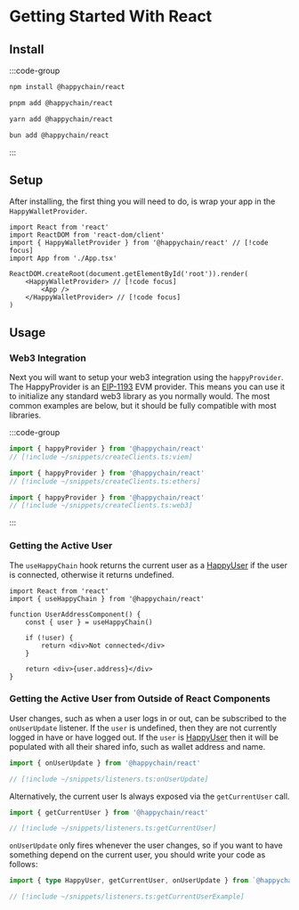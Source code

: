 # Getting Started With React

## Install 
:::code-group

```bash [npm]
npm install @happychain/react
```

```bash [pnpm]
pnpm add @happychain/react
```

```bash [yarn]
yarn add @happychain/react
```

```bash [bun]
bun add @happychain/react
```

:::

## Setup

After installing, the first thing you will need to do, is wrap your app in the `HappyWalletProvider`.

```tsx
import React from 'react'
import ReactDOM from 'react-dom/client'
import { HappyWalletProvider } from '@happychain/react' // [!code focus]
import App from './App.tsx'

ReactDOM.createRoot(document.getElementById('root')).render(
    <HappyWalletProvider> // [!code focus]
        <App />
    </HappyWalletProvider> // [!code focus]
)
```

## Usage

### Web3 Integration

Next you will want to setup your web3 integration using the `happyProvider`. 
The HappyProvider is an [EIP-1193](https://eips.ethereum.org/EIPS/eip-1193) EVM provider. 
This means you can use it to initialize any standard web3 library as you normally would. 
The most common examples are below, but it should be fully compatible with most libraries.

:::code-group

```ts [Viem] twoslash
import { happyProvider } from '@happychain/react' 
// [!include ~/snippets/createClients.ts:viem]
```

```ts [Ethers] twoslash
import { happyProvider } from '@happychain/react'
// [!include ~/snippets/createClients.ts:ethers]
```

```ts [Web3.js] twoslash
import { happyProvider } from '@happychain/react'
// [!include ~/snippets/createClients.ts:web3]
```

:::

### Getting the Active User

The `useHappyChain` hook returns the current user as a [HappyUser](/react/api/type-aliases/HappyUser)
if the user is connected, otherwise it returns undefined.

```tsx twoslash
import React from 'react'
import { useHappyChain } from '@happychain/react'

function UserAddressComponent() {
    const { user } = useHappyChain()

    if (!user) {
        return <div>Not connected</div>
    }

    return <div>{user.address}</div>
}
```

### Getting the Active User from Outside of React Components

User changes, such as when a user logs in or out, can be subscribed to the `onUserUpdate` listener.
If the `user` is undefined, then they are not currently logged in have or have logged out. 
If the `user` is [HappyUser](/react/api/type-aliases/HappyUser) then it will be populated with all their 
shared info, such as wallet address and name.

```ts twoslash
import { onUserUpdate } from '@happychain/react'

// [!include ~/snippets/listeners.ts:onUserUpdate]
```

Alternatively, the current user Is always exposed via the `getCurrentUser` call.
```ts twoslash
import { getCurrentUser } from '@happychain/react'

// [!include ~/snippets/listeners.ts:getCurrentUser]
```

`onUserUpdate` only fires whenever the user changes, so if you want to have something depend on the current user, you should write your code as follows:

```ts twoslash
import { type HappyUser, getCurrentUser, onUserUpdate } from `@happychain/react`

// [!include ~/snippets/listeners.ts:getCurrentUserExample]
```
